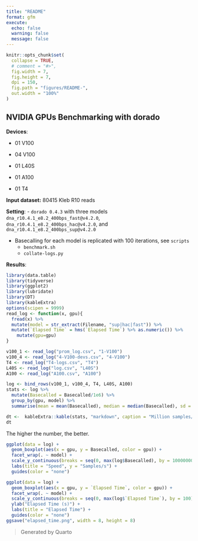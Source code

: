 ```yaml
---
title: "README"
format: gfm
execute:
  echo: false
  warning: false
  message: false
---
```


```r
knitr::opts_chunk$set(
  collapse = TRUE,
  # comment = "#>",
  fig.width = 7,
  fig.height = 7,
  dpi = 150,
  fig.path = "figures/README-",
  out.width = "100%"
)
```

## NVIDIA GPUs Benchmarking with dorado
**Devices**:

 - 01 V100
 
 - 04 V100
 
 - 01 L40S
 
 - 01 A100
 
 - 01 T4

**Input dataset:** 80415 Kleb R10 reads

**Setting**:
 - `dorado 0.4.3` with three models `dna_r10.4.1_e8.2_400bps_fast@v4.2.0`, `dna_r10.4.1_e8.2_400bps_hac@v4.2.0`, and `dna_r10.4.1_e8.2_400bps_sup@v4.2.0`

 - Basecalling for each model is replicated with 100 iterations, see `scripts`
    - `benchmark.sh`
    - `collate-logs.py`

**Results**:
```r
library(data.table)
library(tidyverse)
library(ggplot2)
library(lubridate)
library(DT)
library(kableExtra)
options(scipen = 9999)
read_log <- function(x, gpu){
  fread(x) %>% 
  mutate(model = str_extract(Filename, "sup|hac|fast")) %>% 
  mutate(`Elapsed Time` = hms(`Elapsed Time`) %>% as.numeric()) %>% 
    mutate(gpu=gpu)
}

v100_1 <- read_log("prom_log.csv", "1-V100")
v100_4 <- read_log("4-V100-devs.csv", "4-V100")
T4 <- read_log("T4-logs.csv", "T4")
L40S <- read_log("log.csv", "L40S")
A100 <- read_log("A100.csv", "A100")

log <- bind_rows(v100_1, v100_4, T4, L40S, A100)
stats <- log %>% 
  mutate(Basecalled = Basecalled/1e6) %>% 
  group_by(gpu, model) %>% 
  summarise(mean = mean(Basecalled), median = median(Basecalled), sd = sd(Basecalled))

dt <-  kableExtra::kable(stats, "markdown", caption = "Million samples/s")
dt
```

The higher the number, the better.
```r
ggplot(data = log) +
  geom_boxplot(aes(x = gpu, y = Basecalled, color = gpu)) +
  facet_wrap(. ~ model) +
  scale_y_continuous(breaks = seq(0, max(log$Basecalled), by = 10000000), labels = scales::unit_format(unit = "M", scale = 1e-6)) +
  labs(title = "Speed", y = "Samples/s") +
  guides(color = "none")
```


```r
ggplot(data = log) +
  geom_boxplot(aes(x = gpu, y = `Elapsed Time`, color = gpu)) +
  facet_wrap(. ~ model) +
  scale_y_continuous(breaks = seq(0, max(log$`Elapsed Time`), by = 100)) +
  ylab("Elapsed Time (s)") +
  labs(title = "Elapsed Time") +
  guides(color = "none")
ggsave("elapsed_time.png", width = 8, height = 8)
```

> Generated by Quarto
